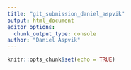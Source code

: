 ```yaml
---
title: "git_submission_daniel_aspvik"
output: html_document
editor_options: 
  chunk_output_type: console
author: "Daniel Aspvik"
---
```


```r
knitr::opts_chunk$set(echo = TRUE)
```

```r

```


